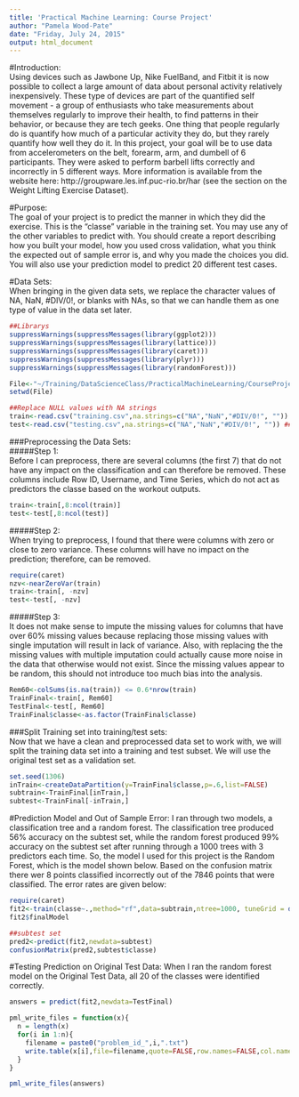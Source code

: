 ```yaml
---
title: 'Practical Machine Learning: Course Project'
author: "Pamela Wood-Pate"
date: "Friday, July 24, 2015"
output: html_document
---
```


#Introduction:  
Using devices such as Jawbone Up, Nike FuelBand, and Fitbit it is now possible to collect a large amount of data about personal activity relatively inexpensively. These type of devices are part of the quantified self movement - a group of enthusiasts who take measurements about themselves regularly to improve their health, to find patterns in their behavior, or because they are tech geeks. One thing that people regularly do is quantify how much of a particular activity they do, but they rarely quantify how well they do it. In this project, your goal will be to use data from accelerometers on the belt, forearm, arm, and dumbell of 6 participants. They were asked to perform barbell lifts correctly and incorrectly in 5 different ways. More information is available from the website here: http://groupware.les.inf.puc-rio.br/har (see the section on the Weight Lifting Exercise Dataset). 

#Purpose:  
The goal of your project is to predict the manner in which they did the exercise. This is the "classe" variable in the training set. You may use any of the other variables to predict with. You should create a report describing how you built your model, how you used cross validation, what you think the expected out of sample error is, and why you made the choices you did. You will also use your prediction model to predict 20 different test cases.

#Data Sets:  
When bringing in the given data sets, we replace the character values of NA, NaN, #DIV/0!, or blanks with NAs, so that we can handle them as one type of value in the data set later.
```r
##Librarys
suppressWarnings(suppressMessages(library(ggplot2)))
suppressWarnings(suppressMessages(library(lattice)))
suppressWarnings(suppressMessages(library(caret)))
suppressWarnings(suppressMessages(library(plyr)))
suppressWarnings(suppressMessages(library(randomForest)))

File<-"~/Training/DataScienceClass/PracticalMachineLearning/CourseProject"
setwd(File)
```

```r
##Replace NULL values with NA strings
train<-read.csv("training.csv",na.strings=c("NA","NaN","#DIV/0!", "")) ##training set
test<-read.csv("testing.csv",na.strings=c("NA","NaN","#DIV/0!", "")) ##testing set
```

###Preprocessing the Data Sets:  
#####Step 1:  
Before I can preprocess, there are several columns (the first 7) that do not have any impact on the classification and can therefore be removed. These columns include Row ID, Username, and Time Series, which do not act as predictors the classe based on the workout outputs.
```r
train<-train[,8:ncol(train)]
test<-test[,8:ncol(test)]
```

#####Step 2:  
When trying to preprocess, I found that there were columns with zero or close to zero variance.  These columns will have no impact on the prediction; therefore, can be removed. 
```r
require(caret)
nzv<-nearZeroVar(train)
train<-train[, -nzv]
test<-test[, -nzv]
```

#####Step 3:  
It does not make sense to impute the missing values for columns that have over 60% missing values because replacing those missing values with single imputation will result in lack of variance. Also, with replacing the the missing values with multiple imputation could actually cause more noise in the data that otherwise would not exist. Since the missing values appear to be random, this should not introduce too much bias into the analysis.

```r
Rem60<-colSums(is.na(train)) <= 0.6*nrow(train)
TrainFinal<-train[, Rem60] 
TestFinal<-test[, Rem60] 
TrainFinal$classe<-as.factor(TrainFinal$classe)
```

###Split Training set into training/test sets:  
Now that we have a clean and preprocessed data set to work with, we will split the training data set into a training and test subset. We will use the original test set as a validation set.
```r
set.seed(1306)
inTrain<-createDataPartition(y=TrainFinal$classe,p=.6,list=FALSE)
subtrain<-TrainFinal[inTrain,]
subtest<-TrainFinal[-inTrain,]
```

#Prediction Model and Out of Sample Error:
I ran through two models, a classification tree and a random forest.  The classification tree produced 56% accuracy on the subtest set, while the random forest produced 99% accuracy on the subtest set after running through a 1000 trees with 3 predictors each time. So, the model I used for this project is the Random Forest, which is the model shown below. Based on the confusion matrix there wer 8 points classified incorrectly out of the 7846 points that were classified. The error rates are given below:
```r
require(caret)
fit2<-train(classe~.,method="rf",data=subtrain,ntree=1000, tuneGrid = data.frame(.mtry = 3))
fit2$finalModel

##subtest set
pred2<-predict(fit2,newdata=subtest)
confusionMatrix(pred2,subtest$classe)
```

#Testing Prediction on Original Test Data:
When I ran the random forest model on the Original Test Data, all 20 of the classes were identified correctly.
```r
answers = predict(fit2,newdata=TestFinal)

pml_write_files = function(x){
  n = length(x)
  for(i in 1:n){
    filename = paste0("problem_id_",i,".txt")
    write.table(x[i],file=filename,quote=FALSE,row.names=FALSE,col.names=FALSE)
  }
}

pml_write_files(answers)
```
